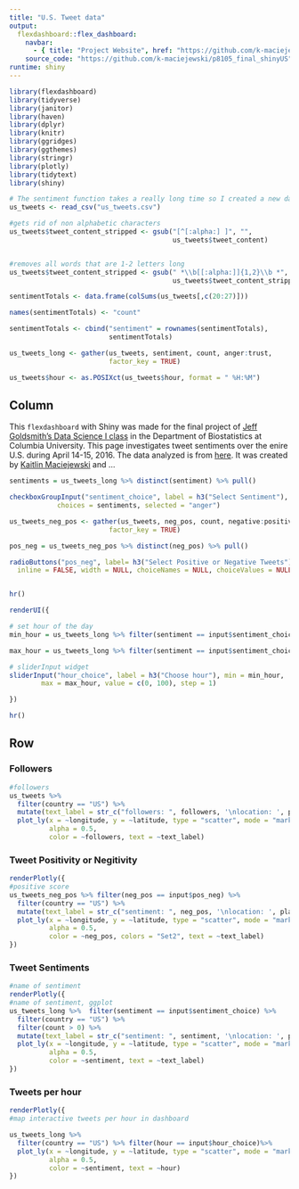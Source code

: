 ```yaml
---
title: "U.S. Tweet data"
output: 
  flexdashboard::flex_dashboard:
    navbar:
      - { title: "Project Website", href: "https://github.com/k-maciejewski/p8105_final_website", align: left }
    source_code: "https://github.com/k-maciejewski/p8105_final_shinyUS"
runtime: shiny
---
```


```r
library(flexdashboard)
library(tidyverse)
library(janitor)
library(haven)
library(dplyr)
library(knitr)
library(ggridges)
library(ggthemes)
library(stringr)
library(plotly)
library(tidytext)
library(shiny)
```



```r
# The sentiment function takes a really long time so I created a new data file so you don't have to run it
us_tweets <- read_csv("us_tweets.csv") 

#gets rid of non alphabetic characters  
us_tweets$tweet_content_stripped <- gsub("[^[:alpha:] ]", "",
                                         us_tweets$tweet_content) 


#removes all words that are 1-2 letters long
us_tweets$tweet_content_stripped <- gsub(" *\\b[[:alpha:]]{1,2}\\b *", " ",
                                         us_tweets$tweet_content_stripped) 
```

```r
sentimentTotals <- data.frame(colSums(us_tweets[,c(20:27)]))

names(sentimentTotals) <- "count"

sentimentTotals <- cbind("sentiment" = rownames(sentimentTotals),
                         sentimentTotals)
```


```r
us_tweets_long <- gather(us_tweets, sentiment, count, anger:trust, 
                         factor_key = TRUE)
```

```r
us_tweets$hour <- as.POSIXct(us_tweets$hour, format = " %H:%M")
```

Column {.sidebar}
-----------------------------------------------------------------------
This `flexdashboard` with Shiny was made for the final project of [Jeff Goldsmith's Data Science I class](http://jeffgoldsmith.com/DSI/final_project.html) in the Department of Biostatistics at Columbia University. 
This page investigates tweet sentiments over the enire U.S. during April 14-15, 2016. The data analyzed is from [here]().
It was created by [Kaitlin Maciejewski](https://github.com/k-maciejewski) and ...


```r
sentiments = us_tweets_long %>% distinct(sentiment) %>% pull()

checkboxGroupInput("sentiment_choice", label = h3("Select Sentiment"),
            choices = sentiments, selected = "anger")

us_tweets_neg_pos <- gather(us_tweets, neg_pos, count, negative:positive, 
                         factor_key = TRUE)

pos_neg = us_tweets_neg_pos %>% distinct(neg_pos) %>% pull()

radioButtons("pos_neg", label= h3("Select Positive or Negative Tweets"), choices = pos_neg, selected = NULL,
  inline = FALSE, width = NULL, choiceNames = NULL, choiceValues = NULL)


hr()

renderUI({

# set hour of the day
min_hour = us_tweets_long %>% filter(sentiment == input$sentiment_choice) %>% select(hour) %>%  min()

max_hour = us_tweets_long %>% filter(sentiment == input$sentiment_choice) %>% select(hour) %>%  max()

# sliderInput widget
sliderInput("hour_choice", label = h3("Choose hour"), min = min_hour,
        max = max_hour, value = c(0, 100), step = 1)

})

hr()

```

Row {.tabset .tabset-fade } 
-----------------------------------------------------------------------

### Followers

```r

#followers
us_tweets %>% 
  filter(country == "US") %>% 
  mutate(text_label = str_c("followers: ", followers, '\nlocation: ', place_as_appears_on_bio)) %>%
  plot_ly(x = ~longitude, y = ~latitude, type = "scatter", mode = "markers",
          alpha = 0.5, 
          color = ~followers, text = ~text_label)
```

### Tweet Positivity or Negitivity

```r
renderPlotly({
#positive score
us_tweets_neg_pos %>% filter(neg_pos == input$pos_neg) %>%
  filter(country == "US") %>% 
  mutate(text_label = str_c("sentiment: ", neg_pos, '\nlocation: ', place_as_appears_on_bio)) %>% 
  plot_ly(x = ~longitude, y = ~latitude, type = "scatter", mode = "markers",
          alpha = 0.5, 
          color = ~neg_pos, colors = "Set2", text = ~text_label)
})
```


### Tweet Sentiments

```r
#name of sentiment
renderPlotly({
#name of sentiment, ggplot
us_tweets_long %>%  filter(sentiment == input$sentiment_choice) %>% 
  filter(country == "US") %>% 
  filter(count > 0) %>% 
  mutate(text_label = str_c("sentiment: ", sentiment, '\nlocation: ', place_as_appears_on_bio)) %>% 
  plot_ly(x = ~longitude, y = ~latitude, type = "scatter", mode = "markers",
          alpha = 0.5, 
          color = ~sentiment, text = ~text_label)
})
```


### Tweets per hour

```r
renderPlotly({
#map interactive tweets per hour in dashboard

us_tweets_long %>%
  filter(country == "US") %>% filter(hour == input$hour_choice)%>% 
  plot_ly(x = ~longitude, y = ~latitude, type = "scatter", mode = "markers",
          alpha = 0.5, 
          color = ~sentiment, text = ~hour)
})
```